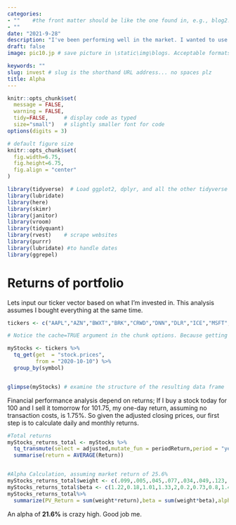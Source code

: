```yaml
---
categories:  
- ""    #the front matter should be like the one found in, e.g., blog2.md. It cannot be like the normal Rmd we used
- ""
date: "2021-9-28"
description: "I've been performing well in the market. I wanted to use R to figure out exactly how well I've been doing compared to the market." # the title that will show up once someone gets to this page
draft: false
image: pic10.jp # save picture in \static\img\blogs. Acceptable formats= jpg, jpeg, or png . Your iPhone pics wont work

keywords: ""
slug: invest # slug is the shorthand URL address... no spaces plz
title: Alpha
---
```

  



```r
knitr::opts_chunk$set(
  message = FALSE, 
  warning = FALSE, 
  tidy=FALSE,     # display code as typed
  size="small")   # slightly smaller font for code
options(digits = 3)

# default figure size
knitr::opts_chunk$set(
  fig.width=6.75, 
  fig.height=6.75,
  fig.align = "center"
)
```


```r
library(tidyverse)  # Load ggplot2, dplyr, and all the other tidyverse packages
library(lubridate)
library(here)
library(skimr)
library(janitor)
library(vroom)
library(tidyquant)
library(rvest)    # scrape websites
library(purrr)  
library(lubridate) #to handle dates
library(ggrepel)
```


# Returns of portfolio

Lets input our ticker vector based on what I'm invested in. This analysis assumes I bought everything at the same time.

```r

tickers <- c("AAPL","AZN","BWXT","BRK","CRWD","DNN","DLR","ICE","MSFT","MRNA","NXE","HOOD","CRM","URA")
```




```r
# Notice the cache=TRUE argument in the chunk options. Because getting data is time consuming, # cache=TRUE means that once it downloads data, the chunk will not run again next time you knit your Rmd

myStocks <- tickers %>% 
  tq_get(get  = "stock.prices",
         from = "2020-10-10") %>%
  group_by(symbol) 


glimpse(myStocks) # examine the structure of the resulting data frame
```

Financial performance analysis depend on returns; If I buy a stock today for 100 and I sell it tomorrow for 101.75, my one-day return, assuming no transaction costs, is 1.75%. So given the adjusted closing prices, our first step is to calculate daily and monthly returns.


```r
 
#Total returns
myStocks_returns_total <- myStocks %>%
  tq_transmute(select = adjusted,mutate_fun = periodReturn,period = "yearly", type = "arithmetic",col_rename = "Return", cols = c(nested.col))%>%
  summarise(return = AVERAGE(Return))



```

```r
#Alpha Calculation, assuming market return of 25.6%
myStocks_returns_total$weight <- c(.099,.005,.045,.077,.034,.049,.123,.116,.208,.033,.001,.13,.071)
myStocks_returns_total$beta <- c(1.22,0.18,1.01,1.33,2,0.2,0.73,0.8,1.49,1.61,1.74,1.04,1.18)
myStocks_returns_total%>%
  summarize(PV_Return = sum(weight*return),beta = sum(weight*beta),alpha = (PV_Return - .015)-beta*(PV_Return-.256)) %>% kableExtra::kable() %>% kableExtra::kable_classic()


```
An alpha of **21.6%** is crazy high. Good job me. 